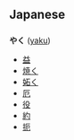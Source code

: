 ==Japanese==
==={{Furigana}}===
'''やく''' ([[yaku]]) 
* [[益]]
* [[焼く]]
* [[妬く]]
* [[厄]]
* [[役]]
* [[約]]
* [[扼]]